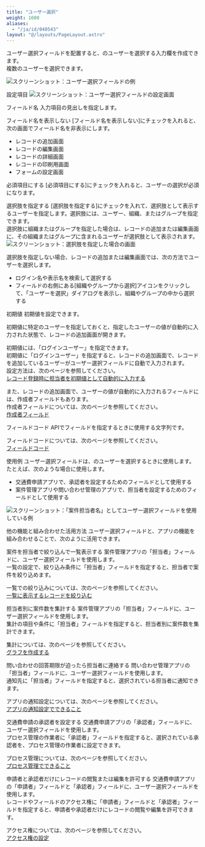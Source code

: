 ```yaml
---
title: "ユーザー選択"
weight: 1600
aliases:
  - "/ja/id/040543"
layout: "@/layouts/PageLayout.astro"
---
```




ユーザー選択フィールドを配置すると、<Kintone />のユーザーを選択する入力欄を作成できます。  
複数のユーザーを選択できます。

<Img src="/k/kintone/img-ja/user_selection_01.png" alt="スクリーンショット：ユーザー選択フィールドの例" />

<Heading id="form_parts_user_selection_40">設定項目</Heading>
<Img src="/k/kintone/img-ja/user_selection_04.png" alt="スクリーンショット：ユーザー選択フィールドの設定画面" />

<Heading level={3} id="form_parts_user_selection_4010">フィールド名</Heading>
入力項目の見出しを指定します。

<Heading level={3} id="form_parts_user_selection_4020">フィールド名を表示しない</Heading>
[フィールド名を表示しない]にチェックを入れると、次の画面でフィールド名を非表示にします。

* レコードの追加画面
* レコードの編集画面
* レコードの詳細画面
* レコードの印刷用画面
* フォームの設定画面

<Heading level={3} id="form_parts_user_selection_4030">必須項目にする</Heading>
[必須項目にする]にチェックを入れると、ユーザーの選択が必須になります。

<Heading level={3} id="form_parts_user_selection_4040">選択肢を指定する</Heading>
[選択肢を指定する]にチェックを入れて、選択肢として表示するユーザーを指定します。選択肢には、ユーザー、組織、またはグループを指定できます。  
選択肢に組織またはグループを指定した場合は、レコードの追加または編集画面に、その組織またはグループに含まれるユーザーが選択肢として表示されます。
<Img src="/k/kintone/img-ja/user_selection_05.png" alt="スクリーンショット：選択肢を指定した場合の画面" />

選択肢を指定しない場合、レコードの追加または編集画面では、次の方法でユーザーを選択します。

* ログイン名や表示名を検索して選択する
* フィールドの右側にある[組織やグループから選択]アイコンをクリックして、「ユーザーを選択」ダイアログを表示し、組織やグループの中から選択する

<Heading level={3} id="form_parts_user_selection_4050">初期値</Heading>
初期値を設定できます。

初期値に特定のユーザーを指定しておくと、指定したユーザーの値が自動的に入力された状態で、レコードの追加画面が開きます。

<Hint>

初期値には、「ログインユーザー」を指定できます。  
初期値に「ログインユーザー」を指定すると、レコードの追加画面で、レコードを追加しているユーザーがユーザー選択フィールドに自動で入力されます。  
設定方法は、次のページを参照してください。   
[レコード登録時に担当者を初期値として自動的に入力する](/k/ja/id/040746.html)   

また、レコードの追加画面で、ユーザーの値が自動的に入力されるフィールドには、作成者フィールドもあります。  
作成者フィールドについては、次のページを参照してください。  
[作成者フィールド](/k/ja/id/040519.html)

</Hint>

<Heading level={3} id="form_parts_user_selection_4060">フィールドコード</Heading>
APIでフィールドを指定するときに使用する文字列です。

<Note>

フィールドコードについては、次のページを参照してください。  
[フィールドコード](/k/ja/id/040504.html)

</Note>

<Heading id="form_parts_user_selection_30">使用例</Heading>
ユーザー選択フィールドは、<Kintone />のユーザーを選択するときに使用します。  
たとえば、次のような場合に使用します。

* 交通費申請アプリで、承認者を設定するためのフィールドとして使用する
* 案件管理アプリや問い合わせ管理のアプリで、担当者を設定するためのフィールドとして使用する

<Img src="/k/kintone/img-ja/user_selection_02.png" alt="スクリーンショット：「案件担当者名」としてユーザー選択フィールドを使用している例" />

<Heading level={3} id="form_parts_user_selection_3010">他の機能と組み合わせた活用方法</Heading>
ユーザー選択フィールドと、<Kintone />アプリの機能を組み合わせることで、次のように活用できます。

<Heading level={4} id="form_parts_user_selection_301010">案件を担当者で絞り込んで一覧表示する</Heading>
案件管理アプリの「担当者」フィールドに、ユーザー選択フィールドを使用します。  
一覧の設定で、絞り込み条件に「担当者」フィールドを指定すると、担当者で案件を絞り込めます。

一覧での絞り込みについては、次のページを参照してください。  
[一覧に表示するレコードを絞り込む](/k/ja/id/040458.html)

<Heading level={4} id="form_parts_user_selection_301020">担当者別に案件数を集計する</Heading>
案件管理アプリの「担当者」フィールドに、ユーザー選択フィールドを使用します。  
集計の項目や条件に「担当者」フィールドを指定すると、担当者別に案件数を集計できます。

集計については、次のページを参照してください。  
[グラフを作成する](/k/ja/id/040468.html)

<Heading level={4} id="form_parts_user_selection_301030">問い合わせの回答期限が迫ったら担当者に連絡する</Heading>
問い合わせ管理アプリの「担当者」フィールドに、ユーザー選択フィールドを使用します。  
通知先に「担当者」フィールドを指定すると、選択されている担当者に通知できます。

アプリの通知設定については、次のページを参照してください。  
[アプリの通知設定でできること](/k/ja/id/040565.html)

<Heading level={4} id="form_parts_user_selection_301040">交通費申請の承認者を設定する</Heading>
交通費申請アプリの「承認者」フィールドに、ユーザー選択フィールドを使用します。  
プロセス管理の作業者に「承認者」フィールドを指定すると、選択されている承認者を、プロセス管理の作業者に設定できます。

プロセス管理については、次のページを参照してください。  
[プロセス管理でできること](/k/ja/id/040576.html)

<Heading level={4} id="form_parts_user_selection_301050">申請者と承認者だけにレコードの閲覧または編集を許可する</Heading>
交通費申請アプリの「申請者」フィールドと「承認者」フィールドに、ユーザー選択フィールドを使用します。  
レコードやフィールドのアクセス権に「申請者」フィールドと「承認者」フィールドを指定すると、申請者や承認者だけにレコードの閲覧や編集を許可できます。

アクセス権については、次のページを参照してください。  
[アクセス権の設定](/k/ja/id/040588.html)

